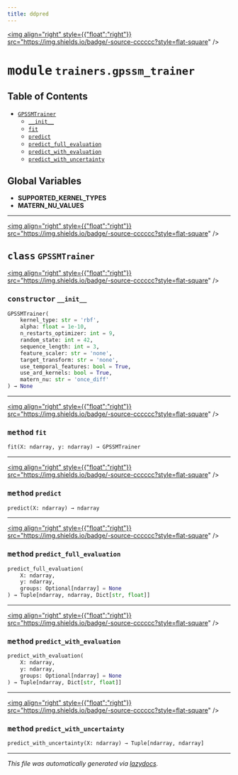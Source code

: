 ```yaml
---
title: ddpred
---
```


<a href="https://github.com/drothermel/%24%7BREPO%7D/blob/main/src/ddpred/trainers/gpssm_trainer.py"><img align="right" style={{"float":"right"}} src="https://img.shields.io/badge/-source-cccccc?style=flat-square" /></a>

# <kbd>module</kbd> `trainers.gpssm_trainer`



## Table of Contents
- [`GPSSMTrainer`](./ddpred.trainers.gpssm_trainer#class-gpssmtrainer)
	- [`__init__`](./ddpred.trainers.gpssm_trainer#constructor---init--)
	- [`fit`](./ddpred.trainers.gpssm_trainer#method-fit)
	- [`predict`](./ddpred.trainers.gpssm_trainer#method-predict)
	- [`predict_full_evaluation`](./ddpred.trainers.gpssm_trainer#method-predict-full-evaluation)
	- [`predict_with_evaluation`](./ddpred.trainers.gpssm_trainer#method-predict-with-evaluation)
	- [`predict_with_uncertainty`](./ddpred.trainers.gpssm_trainer#method-predict-with-uncertainty)


**Global Variables**
---------------
- **SUPPORTED_KERNEL_TYPES**
- **MATERN_NU_VALUES**


---

<a href="https://github.com/drothermel/%24%7BREPO%7D/blob/main/src/ddpred/trainers/gpssm_trainer.py#L18"><img align="right" style={{"float":"right"}} src="https://img.shields.io/badge/-source-cccccc?style=flat-square" /></a>

## <kbd>class</kbd> `GPSSMTrainer`



<a href="https://github.com/drothermel/%24%7BREPO%7D/blob/main/src/ddpred/trainers/gpssm_trainer.py#L19"><img align="right" style={{"float":"right"}} src="https://img.shields.io/badge/-source-cccccc?style=flat-square" /></a>

### <kbd>constructor</kbd> `__init__`

```python
GPSSMTrainer(
    kernel_type: str = 'rbf',
    alpha: float = 1e-10,
    n_restarts_optimizer: int = 9,
    random_state: int = 42,
    sequence_length: int = 3,
    feature_scaler: str = 'none',
    target_transform: str = 'none',
    use_temporal_features: bool = True,
    use_ard_kernels: bool = True,
    matern_nu: str = 'once_diff'
) → None
```







---

<a href="https://github.com/drothermel/%24%7BREPO%7D/blob/main/src/ddpred/trainers/gpssm_trainer.py#L49"><img align="right" style={{"float":"right"}} src="https://img.shields.io/badge/-source-cccccc?style=flat-square" /></a>

### <kbd>method</kbd> `fit`

```python
fit(X: ndarray, y: ndarray) → GPSSMTrainer
```




---

<a href="https://github.com/drothermel/%24%7BREPO%7D/blob/main/src/ddpred/trainers/gpssm_trainer.py#L90"><img align="right" style={{"float":"right"}} src="https://img.shields.io/badge/-source-cccccc?style=flat-square" /></a>

### <kbd>method</kbd> `predict`

```python
predict(X: ndarray) → ndarray
```




---

<a href="https://github.com/drothermel/%24%7BREPO%7D/blob/main/src/ddpred/trainers/gpssm_trainer.py#L135"><img align="right" style={{"float":"right"}} src="https://img.shields.io/badge/-source-cccccc?style=flat-square" /></a>

### <kbd>method</kbd> `predict_full_evaluation`

```python
predict_full_evaluation(
    X: ndarray,
    y: ndarray,
    groups: Optional[ndarray] = None
) → Tuple[ndarray, ndarray, Dict[str, float]]
```




---

<a href="https://github.com/drothermel/%24%7BREPO%7D/blob/main/src/ddpred/trainers/gpssm_trainer.py#L104"><img align="right" style={{"float":"right"}} src="https://img.shields.io/badge/-source-cccccc?style=flat-square" /></a>

### <kbd>method</kbd> `predict_with_evaluation`

```python
predict_with_evaluation(
    X: ndarray,
    y: ndarray,
    groups: Optional[ndarray] = None
) → Tuple[ndarray, Dict[str, float]]
```




---

<a href="https://github.com/drothermel/%24%7BREPO%7D/blob/main/src/ddpred/trainers/gpssm_trainer.py#L115"><img align="right" style={{"float":"right"}} src="https://img.shields.io/badge/-source-cccccc?style=flat-square" /></a>

### <kbd>method</kbd> `predict_with_uncertainty`

```python
predict_with_uncertainty(X: ndarray) → Tuple[ndarray, ndarray]
```







---

_This file was automatically generated via [lazydocs](https://github.com/ml-tooling/lazydocs)._

